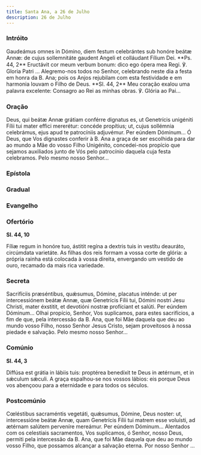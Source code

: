 ```yaml
---
title: Santa Ana, a 26 de Julho
description: 26 de Julho
---
```


### Intróito

<div class="side-by-side not-content">
  <span>
    Gaudeámus omnes in Dómino, diem festum celebrántes sub honóre beátæ Annæ: de cujus sollemnitáte
    gaudent Angeli et colláudant Fílium Dei. **Ps. 44, 2** Eructávit cor meum verbum bonum: dico ego
    ópera mea Regi. ℣. Gloria Patri ...
  </span>
  <span>
    Alegremo-nos todos no Senhor, celebrando neste dia a festa em honra da B. Ana; pois os Anjos
    rejubilam com esta festividade e em harmonia louvam o Filho de Deus. **Sl. 44, 2** Meu coração
    exalou uma palavra excelente: Consagro ao Rei as minhas obras. ℣. Glória ao Pai...
  </span>
</div>

### Oração

<div class="side-by-side not-content">
  <span>
    Deus, qui beátæ Annæ grátiam conférre dignatus es, ut Genetrícis unigéniti Fílii tui mater
    effici mererétur: concéde propítius; ut, cujus sollémnia celebrámus, ejus apud te patrocíniis
    adjuvémur. Per eúndem Dóminum...
  </span>
  <span>
    Ó Deus, que Vos dignastes conferir à B. Ana a graça de ser escolhida para dar ao mundo a Mãe do
    vosso Filho Unigénito, concedei-nos propício que sejamos auxiliados junto de Vós pelo patrocínio
    daquela cuja festa celebramos. Pelo mesmo nosso Senhor...
  </span>
</div>

### Epístola


<LinkCard
  href="/missal/comum/24nemvirgensnemmartires#epístola"
  title="Nem Virgens nem Mártires - Missa Cognóvi, Dómine"
/>

### Gradual

<LinkCard href="/missal/santos/07-22-1#gradual" title="Santa Maria Madalena" />

### Evangelho

<LinkCard
  href="/missal/comum/22martiresnaovirgens#evangelho"
  title="Mártires não Virgens - Missa Me exspectavérunt"
/>

### Ofertório

**Sl. 44, 10**

<div class="side-by-side not-content">
  <span>
    Fíliæ regum in honóre tuo, ástitit regína a dextris tuis in vestítu deauráto, circúmdata
    varietáte.
  </span>
  <span>
    As filhas dos reis formam a vossa corte de glória: a própria rainha está colocada à vossa
    direita, envergando um vestido de ouro, recamado da mais rica variedade.
  </span>
</div>

### Secreta

<div class="side-by-side not-content">
  <span>
    Sacrifíciis præséntibus, quǽsumus, Dómine, placatus inténde: ut per intercessiónem beátæ Annæ,
    quæ Genetrícis Fílii tui, Dómini nostri Jesu Christi, mater éxstitit, et devotióni nostræ
    profíciant et salúti. Per eúndem Dóminum...
  </span>
  <span>
    Olhai propício, Senhor, Vos suplicamos, para estes sacrifícios, a fim de que, pela intercessão
    da B. Ana, que foi Mãe daquela que deu ao mundo vosso Filho, nosso Senhor Jesus Cristo, sejam
    proveitosos à nossa piedade e salvação. Pelo mesmo nosso Senhor...
  </span>
</div>

### Comúnio

**Sl. 44, 3**

<div class="side-by-side not-content">
  <span>
    Diffúsa est grátia in lábiis tuis: proptérea benedíxit te Deus in ætérnum, et in sǽculum sǽculi.
  </span>
  <span>
    A graça espalhou-se nos vossos lábios: eis porque Deus vos abençoou para a eternidade e para
    todos os séculos.
  </span>
</div>

### Postcomúnio

<div class="side-by-side not-content">
  <span>
    Cœléstibus sacraméntis vegetáti, quǽsumus, Dómine, Deus noster: ut, intercessióne beátæ Annæ,
    quam Genetrícis Fílii tui matrem esse voluísti, ad ætérnam salútem perveníre mereámur. Per
    eúndem Dóminum...
  </span>
  <span>
    Alentados com os celestiais sacramentos, Vos suplicamos, ó Senhor, nosso Deus, permiti pela
    intercessão da B. Ana, que foi Mãe daquela que deu ao mundo vosso Filho, que possamos alcançar a
    salvação eterna. Por nosso Senhor ...
  </span>
</div>
